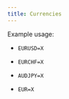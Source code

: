 ---
title: Currencies
---

Example usage:

- `EURUSD=X`
- `EURCHF=X`
- `AUDJPY=X`

- `EUR=X`
